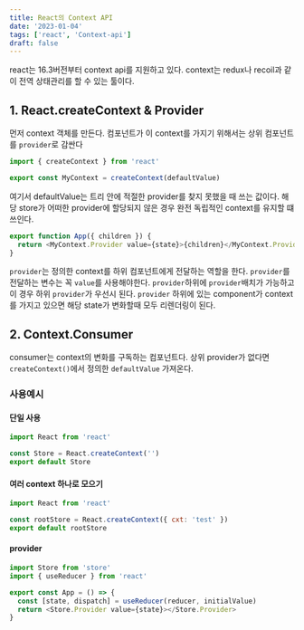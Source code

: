 ```yaml
---
title: React의 Context API
date: '2023-01-04'
tags: ['react', 'Context-api']
draft: false
---
```


react는 16.3버전부터 context api를 지원하고 있다. context는 redux나 recoil과 같이 전역 상태관리를 할 수 있는 툴이다.

## 1. React.createContext & Provider

먼저 context 객체를 만든다. 컴포넌트가 이 context를 가지기 위해서는 상위 컴포넌트를 `provider`로 감싼다

```javascript
import { createContext } from 'react'

export const MyContext = createContext(defaultValue)
```

여기서 defaultValue는 트리 안에 적절한 provider를 찾지 못했을 때 쓰는 값이다.
해당 store가 어떠한 provider에 할당되지 않은 경우 완전 독립적인 context를 유지할 떄 쓰인다.

```javascript
export function App({ children }) {
  return <MyContext.Provider value={state}>{children}</MyContext.Provider>
}
```

`provider`는 정의한 context를 하위 컴포넌트에게 전달하는 역할을 한다. `provider`를 전달하는 변수는 꼭 `value`를 사용해야한다.
`provider`하위에 `provider`배치가 가능하고 이 경우 하위 `provider`가 우선시 된다.
`provider` 하위에 있는 component가 context를 가지고 있으면 해당 state가 변화할때 모두 리렌더링이 된다.

## 2. Context.Consumer

consumer는 context의 변화를 구독하는 컴포넌트다. 상위 provider가 없다면 `createContext()`에서 정의한 `defaultValue` 가져온다.

### 사용예시

#### 단일 사용

```javascript
import React from 'react'

const Store = React.createContext('')
export default Store
```

#### 여러 context 하나로 모으기

```javascript
import React from 'react'

const rootStore = React.createContext({ cxt: 'test' })
export default rootStore
```

#### provider

```javascript
import Store from 'store'
import { useReducer } from 'react'

export const App = () => {
  const [state, dispatch] = useReducer(reducer, initialValue)
  return <Store.Provider value={state}></Store.Provider>
}
```
